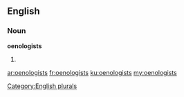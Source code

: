 ==English==

===Noun===
'''oenologists'''

# {{plural of|oenologist}}

[[Category:English plurals]]

[[ar:oenologists]]
[[fr:oenologists]]
[[ku:oenologists]]
[[my:oenologists]]